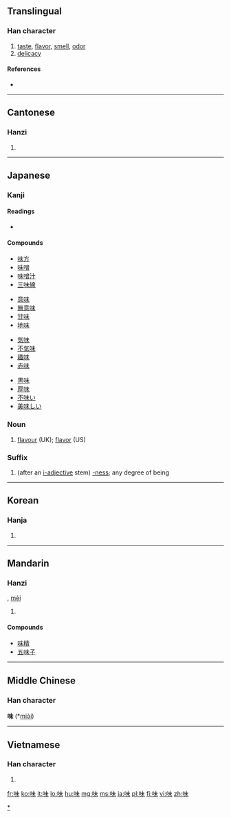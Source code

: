 ==Translingual==

===Han character===
{{Han char|rn=30|rad=口|as=05|sn=8|four=6509<sub>0</sub>|canj=口十木 (RJD)}}

# [[taste]], [[flavor]], [[smell]], [[odor]]
# [[delicacy]]

====References====
* {{Han ref|kx=0182.130|dkj=03456|dj=0401.140|hdz=10597.060|uh=5473|ud=21619|bh=A8FD|bd=43261}}

----

==Cantonese==

===Hanzi===
{{yue-hanzi|jyut=|y=mei6}}

# {{defn|Cantonese|sort=口05}}

----

==Japanese==

===Kanji===
{{ja-kanji|grade=3|rs=口05}}

====Readings====
* {{ja-readings|on=[[み]] ([[mi]]), [[び]] ([[bi]])|kun=[[あじ]] ([[aji]]), [[あじわう]] ([[味わう]], [[ajiwau]])}}

====Compounds====
{{top4}}
* [[味方]]
* [[味噌]]
* [[味噌汁]]
* [[三味線]]
{{mid4}}
* [[意味]]
* [[無意味]]
* [[甘味]]
* [[地味]]
{{mid4}}
* [[気味]]
* [[不気味]]
* [[趣味]]
* [[赤味]]
{{mid4}}
* [[黒味]]
* [[厚味]]
* [[不味い]]
* [[美味しい]]
{{bottom}}

===Noun===
{{ja-noun|k|hira=あじ|rom=aji}}

# [[flavour]] (UK); [[flavor]] (US)
[[Category:ja:Taste|*]]

===Suffix===
{{ja-pos|k|suffix|hira=み|rom=mi}}

# (after an [[形容詞|i-adjective]] stem) [[-ness]]; any degree of being

----

==Korean==

===Hanja===
{{ko-hanja|hangeul=미|rv=mi|mr=mi}}

# {{defn|Korean|sort=口05}}

----

==Mandarin==

===Hanzi===
{{cmn-hanzi|pin=[[wèi]] ([[wei4]])|wg=wei<sup>4</sup>}}, [[mèi]]

# {{defn|Mandarin|sort=口05}}

====Compounds====
*[[味精]]
*[[五味子]]

----

==Middle Chinese==
===Han character===
'''味''' (*[[miə̀i]])<!--note: asterisk indicates that this character appears more than four times in the Tang Dynasty corpus of literature-->

----

==Vietnamese==

===Han character===
{{vi-hantu|[[vị]], [[mùi]], [[mồi]]|rs=口05}}

# {{defn|Vietnamese|sort=口05}}

[[fr:味]]
[[ko:味]]
[[it:味]]
[[lo:味]]
[[hu:味]]
[[mg:味]]
[[ms:味]]
[[ja:味]]
[[pl:味]]
[[fi:味]]
[[vi:味]]
[[zh:味]]